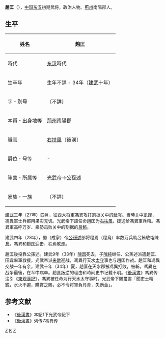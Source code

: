 '''趙匡'''（{{bd|？||34年||}}），[[中国|中国]][[东汉|东汉]]初期武将，政治人物。[[荊州|荊州]]南陽郡人。
== 生平 ==
{| class="wikitable" style="float:right; font-size:smaller"
|-
! 姓名
| 趙匡  
|-
! 時代
| [[东汉|东汉]]時代 
|-
! 生卒年
| 生年不詳 - 34年（[[建武_(漢)|建武]]十年）
|-
! 字・別号
| 〔不詳〕
|-
! 本貫・出身地等
| [[荊州|荊州]]南陽郡
|-
! 職官
| [[右扶風|右扶風]]〔後漢〕
|-
! 爵位・号等
| - 
|-
! 陣营・所属等
| [[光武帝|光武帝]]→[[公孫述|公孫述]]
|-
! 家族・一族
| 〔不詳〕
|}
[[建武_(漢)|建武]]三年（27年）四月，征西大将軍[[馮異|馮異]]攻打割据关中的[[延岑|延岑]]。当時关中飢饉，馮異軍士兵都用果实充饥。光武帝下詔任命趙匡为[[右扶風|右扶風]]，援送给馮異軍兵粮。馮異軍高呼万岁、乘勢击败关中的割据的[[呂鮪|呂鮪]]。

建武四年（28年），蜀（成家）帝[[公孫述|公孫述]]部将程焉（程烏）率数万兵助呂鮪駐屯陳倉。馮異和趙匡迎击，程焉敗走。

趙匡後投靠公孫述。建武9年（33年）[[隗囂|隗囂]]死去，子[[隗純|隗純]]继任、公孫述派遣趙匡、田弇率軍救援。光武帝派[[来歙|来歙]]迎战，馮異行天水[[太守|太守]]事也与趙匡作战。趙匡和馮異交战一年有余，建武十年（34年）夏，趙匡在天水郡被馮異打敗，被斬。馮異在战争最後，在军中病卒。趙匡叛逆的理由和時间史书记载不明。《[[後漢書|後漢書]]》馮異传注引《[[東观漢記|東观漢記]]》，馮異被任命为行天水太守事时，光武帝下賜璽書「聞吏士精鋭，水火不避，購賞之賜，必不令将軍負丹青，失断金」。

== 参考文献 ==
*《[[後漢書|後漢書]]》本紀1下光武帝紀下
*《[[後漢書|後漢書]]》列传7馮異传

[[Category:东汉武官|Z]]
[[Category:赵姓|K]]
[[Category:南阳人|Z]]